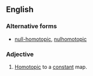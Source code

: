 ==English==
{{wikipedia}}
===Alternative forms===
*[[null-homotopic]], [[nulhomotopic]]
===Adjective===
{{en-adj|-}}
#{{topology|of a [[map]]}} [[homotopic|Homotopic]] to a [[constant]] map.